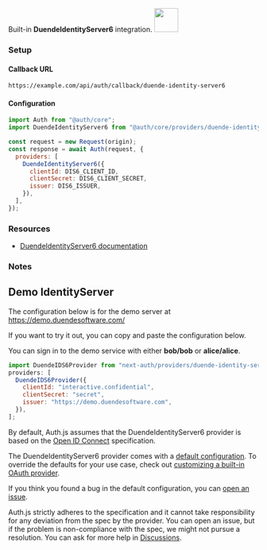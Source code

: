 
<div
  style={{
    backgroundColor: "#000",
    display: "flex",
    justifyContent: "space-between",
    color: "#fff",
    padding: 16,
  }}
>
  <span>
    Built-in <b>DuendeIdentityServer6</b> integration.
  </span>
  <a href="https://docs.duendesoftware.com/identityserver/v6">
    <img
      style={{ display: "block" }}
      src="/img/providers/duende-identity-server6.svg"
      height="48"
      width="48"
    />
  </a>
</div>

### Setup

#### Callback URL

```
https://example.com/api/auth/callback/duende-identity-server6
```

#### Configuration

```js
import Auth from "@auth/core";
import DuendeIdentityServer6 from "@auth/core/providers/duende-identity-server6";

const request = new Request(origin);
const response = await Auth(request, {
  providers: [
    DuendeIdentityServer6({
      clientId: DIS6_CLIENT_ID,
      clientSecret: DIS6_CLIENT_SECRET,
      issuer: DIS6_ISSUER,
    }),
  ],
});
```

### Resources

- [DuendeIdentityServer6 documentation](https://docs.duendesoftware.com/identityserver/v6)

### Notes

## Demo IdentityServer

The configuration below is for the demo server at https://demo.duendesoftware.com/

If you want to try it out, you can copy and paste the configuration below.

You can sign in to the demo service with either <b>bob/bob</b> or <b>alice/alice</b>.

```js filename=pages/api/auth/[...nextauth].js
import DuendeIDS6Provider from "next-auth/providers/duende-identity-server6";
providers: [
  DuendeIDS6Provider({
    clientId: "interactive.confidential",
    clientSecret: "secret",
    issuer: "https://demo.duendesoftware.com",
  }),
];
```

By default, Auth.js assumes that the DuendeIdentityServer6 provider is
based on the [Open ID Connect](https://openid.net/specs/openid-connect-core-1_0.html) specification.

<Callout type="info">

The DuendeIdentityServer6 provider comes with a [default configuration](https://github.com/nextauthjs/next-auth/blob/main/packages/core/src/providers/duende-identity-server6.ts).
To override the defaults for your use case, check out [customizing a built-in OAuth provider](https://authjs.dev/guides/providers/custom-provider#override-default-options).

</Callout>

If you think you found a bug in the default configuration, you can [open an issue](https://authjs.dev/new/provider-issue).

Auth.js strictly adheres to the specification and it cannot take responsibility for any deviation from
the spec by the provider. You can open an issue, but if the problem is non-compliance with the spec,
we might not pursue a resolution. You can ask for more help in [Discussions](https://authjs.dev/new/github-discussions).
